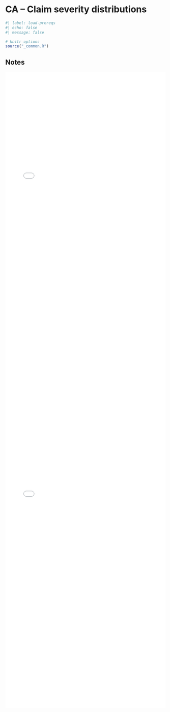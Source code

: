 # CA -- Claim severity distributions

```r
#| label: load-prereqs
#| echo: false
#| message: false

# knitr options
source("_common.R")

```

## Notes 

<embed src="files/ca-1-1a-notes.pdf"type="application/pdf" width="100%" height="1000px"></embed>

<embed src="files/ca-1-1b-notes.pdf"type="application/pdf" width="100%" height="1000px"></embed>